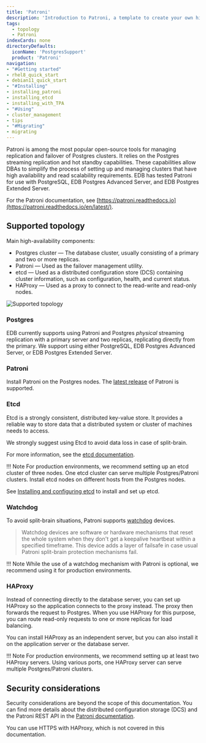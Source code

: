 ```yaml
---
title: 'Patroni'
description: 'Introduction to Patroni, a template to create your own high-availability solution'
tags:
  - topology
  - Patroni
indexCards: none
directoryDefaults:
  iconName: 'PostgresSupport'
  product: 'Patroni'
navigation:
- "#Getting started"
- rhel8_quick_start
- debian11_quick_start
- "#Installing"
- installing_patroni
- installing_etcd
- installing_with_TPA
- "#Using"
- cluster_management
- tips
- "#Migrating"
- migrating
---
```


Patroni is among the most popular open-source tools for managing replication and failover of Postgres clusters. It relies on the Postgres streaming replication and hot standby capabilities. These capabilities allow DBAs to simplify the process of setting up and managing clusters that have high availability and read scalability requirements. EDB has tested Patroni for use with PostgreSQL, EDB Postgres Advanced Server, and EDB Postgres Extended Server.

For the Patroni documentation, see [https://patroni.readthedocs.io](https://patroni.readthedocs.io/en/latest/).

## Supported topology

Main high-availability components:
* Postgres cluster &mdash; The database cluster, usually consisting of a primary and two or more replicas.
* Patroni &mdash; Used as the failover management utility.
* etcd &mdash; Used as a distributed configuration store (DCS) containing cluster information, such as configuration, health, and current status.
* HAProxy &mdash; Used as a proxy to connect to the read-write and read-only nodes.

![Supported topology](images/supported-arch.png)

### Postgres

EDB currently supports using Patroni and Postgres _physical_ streaming replication with a primary server and two replicas, replicating directly from the primary. We support using either PostgreSQL, EDB Postgres Advanced Server, or EDB Postgres Extended Server.

### Patroni

Install Patroni on the Postgres nodes. The [latest release](https://patroni.readthedocs.io/en/latest/releases.html#releases) of Patroni is supported.

### Etcd

Etcd is a strongly consistent, distributed key-value store. It provides a reliable way to store data that a distributed system or cluster of machines needs to access.

We strongly suggest using Etcd to avoid data loss in case of split-brain.

For more information, see the [etcd documentation](https://etcd.io/docs/).

!!! Note
    For production environments, we recommend setting up an etcd cluster of three nodes. One etcd cluster can serve multiple Postgres/Patroni clusters. Install etcd nodes on different hosts from the Postgres nodes.

See [Installing and configuring etcd](installing_etcd) to install and set up etcd.

### Watchdog

To avoid split-brain situations, Patroni supports [watchdog](https://patroni.readthedocs.io/en/latest/watchdog.html) devices.

> Watchdog devices are software or hardware mechanisms that reset the whole system when they don't get a keepalive heartbeat within a specified timeframe. This device adds a layer of failsafe in case usual Patroni split-brain protection mechanisms fail.

!!! Note
    While the use of a watchdog mechanism with Patroni is optional, we recommend using it for production environments.


### HAProxy

Instead of connecting directly to the database server, you can set up HAProxy so the application connects to the proxy instead. The proxy then forwards the request to Postgres. When you use HAProxy for this purpose, you can route read-only requests to one or more replicas for load balancing.

You can install HAProxy as an independent server, but you can also install it on the application server or the database server.

!!! Note
    For production environments, we recommend setting up at least two HAProxy servers. Using various ports, one HAProxy server can serve multiple Postgres/Patroni clusters.


## Security considerations

Security considerations are beyond the scope of this documentation. You can find more details about the distributed configuration storage (DCS) and the Patroni REST API in the [Patroni documentation](https://patroni.readthedocs.io/en/latest/security.html).

You can use HTTPS with HAProxy, which is not covered in this documentation.
